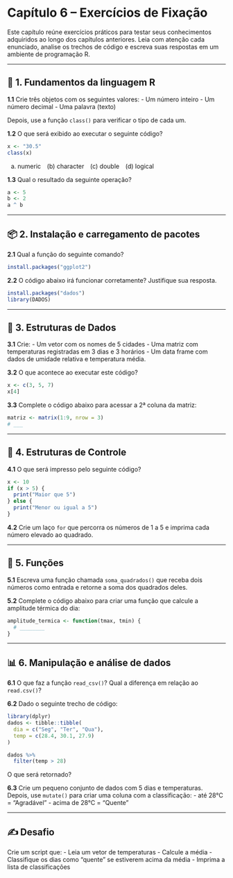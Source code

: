 # Capítulo 6 – Exercícios de Fixação

Este capítulo reúne exercícios práticos para testar seus conhecimentos adquiridos ao longo dos capítulos anteriores. Leia com atenção cada enunciado, analise os trechos de código e escreva suas respostas em um ambiente de programação R.

------------------------------------------------------------------------

## 🧱 1. Fundamentos da linguagem R

**1.1** Crie três objetos com os seguintes valores: - Um número inteiro - Um número decimal - Uma palavra (texto)

Depois, use a função `class()` para verificar o tipo de cada um.

**1.2** O que será exibido ao executar o seguinte código?

``` r
x <- "30.5"
class(x)
```

(a) numeric (b) character (c) double (d) logical

**1.3** Qual o resultado da seguinte operação?

``` r
a <- 5
b <- 2
a ^ b
```

------------------------------------------------------------------------

## 📦 2. Instalação e carregamento de pacotes

**2.1** Qual a função do seguinte comando?

``` r
install.packages("ggplot2")
```

**2.2** O código abaixo irá funcionar corretamente? Justifique sua resposta.

``` r
install.packages("dados")
library(DADOS)
```

------------------------------------------------------------------------

## 📐 3. Estruturas de Dados

**3.1** Crie: - Um vetor com os nomes de 5 cidades - Uma matriz com temperaturas registradas em 3 dias e 3 horários - Um data frame com dados de umidade relativa e temperatura média.

**3.2** O que acontece ao executar este código?

``` r
x <- c(3, 5, 7)
x[4]
```

**3.3** Complete o código abaixo para acessar a 2ª coluna da matriz:

``` r
matriz <- matrix(1:9, nrow = 3)
# ___
```

------------------------------------------------------------------------

## 🔁 4. Estruturas de Controle

**4.1** O que será impresso pelo seguinte código?

``` r
x <- 10
if (x > 5) {
  print("Maior que 5")
} else {
  print("Menor ou igual a 5")
}
```

**4.2** Crie um laço `for` que percorra os números de 1 a 5 e imprima cada número elevado ao quadrado.

------------------------------------------------------------------------

## 🔧 5. Funções

**5.1** Escreva uma função chamada `soma_quadrados()` que receba dois números como entrada e retorne a soma dos quadrados deles.

**5.2** Complete o código abaixo para criar uma função que calcule a amplitude térmica do dia:

``` r
amplitude_termica <- function(tmax, tmin) {
  # ________
}
```

------------------------------------------------------------------------

## 📊 6. Manipulação e análise de dados

**6.1** O que faz a função `read_csv()`? Qual a diferença em relação ao `read.csv()`?

**6.2** Dado o seguinte trecho de código:

``` r
library(dplyr)
dados <- tibble::tibble(
  dia = c("Seg", "Ter", "Qua"),
  temp = c(28.4, 30.1, 27.9)
)

dados %>%
  filter(temp > 28)
```

O que será retornado?

**6.3** Crie um pequeno conjunto de dados com 5 dias e temperaturas. Depois, use `mutate()` para criar uma coluna com a classificação: - até 28°C = "Agradável" - acima de 28°C = "Quente"

------------------------------------------------------------------------

## ✍️ Desafio

Crie um script que: - Leia um vetor de temperaturas - Calcule a média - Classifique os dias como “quente” se estiverem acima da média - Imprima a lista de classificações

